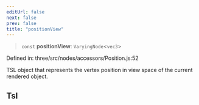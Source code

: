 ```yaml
---
editUrl: false
next: false
prev: false
title: "positionView"
---
```


> `const` **positionView**: `VaryingNode`\<`vec3`\>

Defined in: three/src/nodes/accessors/Position.js:52

TSL object that represents the vertex position in view space of the current rendered object.

## Tsl

